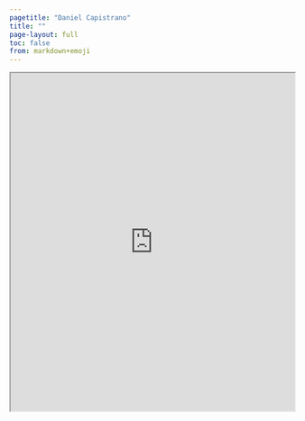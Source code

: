 ```yaml
---
pagetitle: "Daniel Capistrano"
title: ""
page-layout: full
toc: false
from: markdown+emoji
---
```



```{=html}
<p align="center"><iframe width="100%" height="600" src="https://www.danielcapistrano.com/DataVis" title="Data Visualisation"></iframe></p>
```
